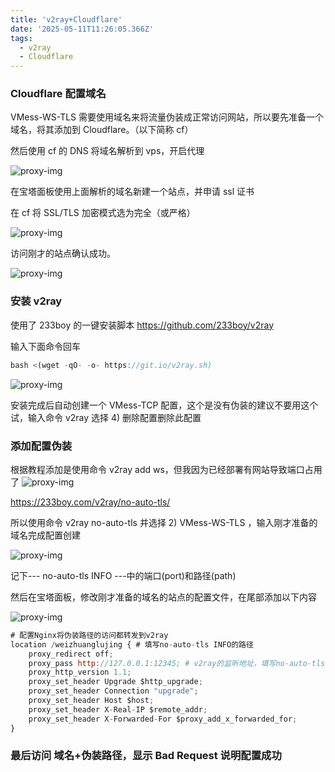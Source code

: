 ```yaml
---
title: 'v2ray+Cloudflare'
date: '2025-05-11T11:26:05.366Z'
tags:
  - v2ray
  - Cloudflare
---
```


### Cloudflare 配置域名

VMess-WS-TLS 需要使用域名来将流量伪装成正常访问网站，所以要先准备一个域名，将其添加到 Cloudflare。（以下简称 cf）

然后使用 cf 的 DNS 将域名解析到 vps，开启代理

![proxy-img](/images/2025-05-11-v2ray/01.png)

在宝塔面板使用上面解析的域名新建一个站点，并申请 ssl 证书

在 cf 将 SSL/TLS 加密模式选为完全（或严格）

![proxy-img](/images/2025-05-11-v2ray/02.png)

访问刚才的站点确认成功。

![proxy-img](/images/2025-05-11-v2ray/03.png)

### 安装 v2ray

使用了 233boy 的一键安装脚本 https://github.com/233boy/v2ray

输入下面命令回车

```jsx
bash <(wget -qO- -o- https://git.io/v2ray.sh)
```

![proxy-img](/images/2025-05-11-v2ray/04.png)

安装完成后自动创建一个 VMess-TCP 配置，这个是没有伪装的建议不要用这个试，输入命令 v2ray 选择 4) 删除配置删除此配置

### 添加配置伪装

根据教程添加是使用命令 v2ray add ws，但我因为已经部署有网站导致端口占用了 ![proxy-img](/images/2025-05-11-v2ray/05.png)

https://233boy.com/v2ray/no-auto-tls/

所以使用命令 v2ray no-auto-tls 并选择 2) VMess-WS-TLS ，输入刚才准备的域名完成配置创建

![proxy-img](/images/2025-05-11-v2ray/06.png)

记下--- no-auto-tls INFO ---中的端口(port)和路径(path)

然后在宝塔面板，修改刚才准备的域名的站点的配置文件，在尾部添加以下内容

![proxy-img](/images/2025-05-11-v2ray/07.png)

```jsx
# 配置Nginx将伪装路径的访问都转发到v2ray
location /weizhuanglujing { # 填写no-auto-tls INFO的路径
	proxy_redirect off;
	proxy_pass http://127.0.0.1:12345; # v2ray的监听地址，填写no-auto-tls INFO的端口
	proxy_http_version 1.1;
	proxy_set_header Upgrade $http_upgrade;
	proxy_set_header Connection "upgrade";
	proxy_set_header Host $host;
	proxy_set_header X-Real-IP $remote_addr;
	proxy_set_header X-Forwarded-For $proxy_add_x_forwarded_for;
}
```

### 最后访问 域名+伪装路径，显示 Bad Request 说明配置成功
